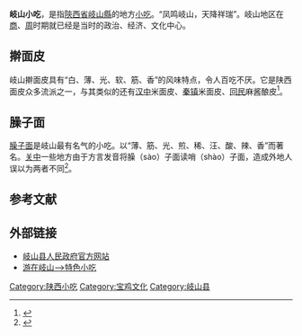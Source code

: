 {{noteTA
|1=zh-cn:小吃; zh-hk:小食;zh-mo:小食; zh-tw:小吃;
}}
'''岐山小吃'''，是指[[陝西省|陝西省]][[岐山縣|岐山縣]]的地方[[小吃|小吃]]。“凤鸣岐山，天降祥瑞”。岐山地区在[[商朝|商]]、[[周|周]]时期就已经是当时的政治、经济、文化中心。

==擀面皮==
岐山擀面皮具有“白、薄、光、软、筋、香”的风味特点，令人百吃不厌。它是陕西面皮众多流派之一，与其类似的还有[[汉中|汉中]]米面皮、[[秦镇|秦镇]]米面皮、[[回民|回民]]麻酱酿皮<ref>{{cite web|url=http://www.qishan.gov.cn/yzqs/view.aspx?id=208|title=岐山擀面皮|accessdate=2009-04-25}}{{dead link|date=2017年12月 |bot=InternetArchiveBot |fix-attempted=yes }}</ref>。

==臊子面==
[[岐山臊子面|臊子面]]是岐山最有名气的小吃。以“薄、筋、光、煎、稀、汪、酸、辣、香”而著名。[[关中|关中]]一些地方由于方言发音将臊（sào）子面读哨（shào）子面，造成外地人误以为两者不同<ref>{{cite web|url=http://www.qishan.gov.cn/yzqs/view.aspx?id=2430|title=岐山臊子面|accessdate=2009-09-22|deadurl=yes|archiveurl=https://web.archive.org/web/20120721202529/http://www.qishan.gov.cn/yzqs/view.aspx?id=2430|archivedate=2012-07-21}}</ref>。

==参考文献==
{{reflist}}

==外部链接==
*[https://web.archive.org/web/20191217183651/http://www.qishan.gov.cn/ 岐山县人民政府官方网站]
*[https://web.archive.org/web/20101022112903/http://www.qishan.gov.cn/yzqs/more.aspx?id=59 游在岐山-->特色小吃]

[[Category:陕西小吃|Category:陕西小吃]]
[[Category:宝鸡文化|Category:宝鸡文化]]
[[Category:岐山县|Category:岐山县]]